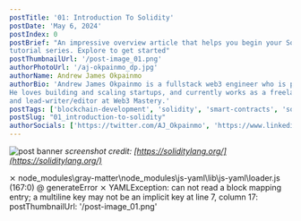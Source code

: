 ```yaml
---
postTitle: '01: Introduction To Solidity'
postDate: 'May 6, 2024'
postIndex: 0
postBrief: "An impressive overview article that helps you begin your Solidity journey in the Web3 Mastery 'Learn Solidity'
tutorial series. Explore to get started"
postThumbnailUrl: '/post-image_01.png'
authorPhotoUrl: '/aj-okpainmo_dp.jpg'
authorName: Andrew James Okpainmo
authorBio: 'Andrew James Okpainmo is a fullstack web3 engineer who is passionate about web3 and blockchain technology.
He loves building and scaling startups, and currently works as a freelance software engineer. He is also the founder
and lead-writer/editor at Web3 Mastery.'
postTags: ['blockchain-development', 'solidity', 'smart-contracts', 'software-development']
postSlug: "01_introduction-to-solidity"
authorSocials: ['https://twitter.com/AJ_Okpainmo', 'https://www.linkedin.com/in/okpainmo-andrew/', 'https://github.com/Okpainmo']
---
```


![post banner](/post-image_01.png)
*screenshot credit: [https://soliditylang.org/](https://soliditylang.org/)*

⨯ node_modules\gray-matter\node_modules\js-yaml\lib\js-yaml\loader.js (167:0) @ generateError
⨯ YAMLException: can not read a block mapping entry; a multiline key may not be an implicit key at line 7, column 17:
postThumbnailUrl: '/post-image_01.png'
